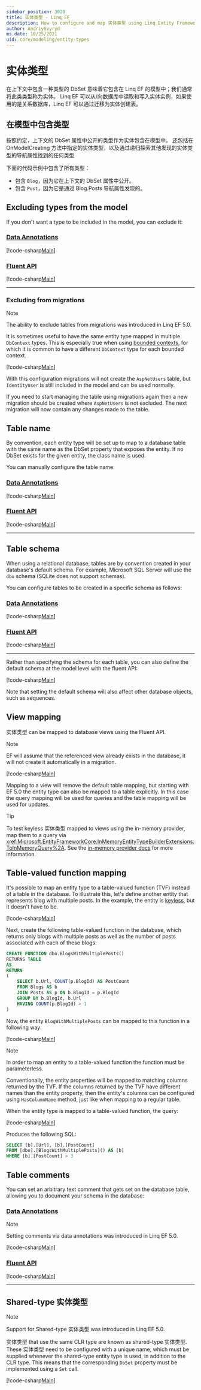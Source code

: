 ```yaml
---
sidebar_position: 3020
title: 实体类型 - Linq EF
description: How to configure and map 实体类型 using Linq Entity Framework
author: AndriySvyryd
ms.date: 10/25/2021
uid: core/modeling/entity-types
---
```

# 实体类型

在上下文中包含一种类型的 DbSet 意味着它包含在 Linq EF 的模型中；我们通常将此类类型称为实体。 Linq EF 可以从/向数据库中读取和写入实体实例，如果使用的是关系数据库，Linq EF 可以通过迁移为实体创建表。

## 在模型中包含类型

按照约定，上下文的 DbSet 属性中公开的类型作为实体包含在模型中。 还包括在 OnModelCreating 方法中指定的实体类型，以及通过递归探索其他发现的实体类型的导航属性找到的任何类型

下面的代码示例中包含了所有类型：

* 包含 `Blog`，因为它在上下文的 DbSet 属性中公开。
* 包含 `Post`，因为它是通过 Blog.Posts 导航属性发现的。

<!-- [!code-csharp[Main](../../../samples/core/Modeling/EntityTypes/EntityTypes.cs?name=EntityTypes&highlight=3,7,16)] -->
[](../../samples/Modeling/EntityTypes/EntityTypes.cs ':include :type=code')

## Excluding types from the model

If you don't want a type to be included in the model, you can exclude it:

### [Data Annotations](#tab/data-annotations)

[!code-csharp[Main](../../../samples/core/Modeling/EntityTypes/DataAnnotations/IgnoreType.cs?name=IgnoreType&highlight=1)]

### [Fluent API](#tab/fluent-api)

[!code-csharp[Main](../../../samples/core/Modeling/EntityTypes/FluentAPI/IgnoreType.cs?name=IgnoreType&highlight=3)]

***

### Excluding from migrations

> [!NOTE]
> The ability to exclude tables from migrations was introduced in Linq EF 5.0.

It is sometimes useful to have the same entity type mapped in multiple `DbContext` types. This is especially true when using [bounded contexts](https://www.martinfowler.com/bliki/BoundedContext.html), for which it is common to have a different `DbContext` type for each bounded context.

[!code-csharp[Main](../../../samples/core/Modeling/EntityTypes/FluentAPI/TableExcludeFromMigrations.cs?name=TableExcludeFromMigrations&highlight=4)]

With this configuration migrations will not create the `AspNetUsers` table, but `IdentityUser` is still included in the model and can be used normally.

If you need to start managing the table using migrations again then a new migration should be created where `AspNetUsers` is not excluded. The next migration will now contain any changes made to the table.

## Table name

By convention, each entity type will be set up to map to a database table with the same name as the DbSet property that exposes the entity. If no DbSet exists for the given entity, the class name is used.

You can manually configure the table name:


### [Data Annotations](#tab/data-annotations)

[!code-csharp[Main](../../../samples/core/Modeling/EntityTypes/DataAnnotations/TableName.cs?Name=TableName&highlight=1)]

### [Fluent API](#tab/fluent-api)

[!code-csharp[Main](../../../samples/core/Modeling/EntityTypes/FluentAPI/TableName.cs?Name=TableName&highlight=3-4)]

***

## Table schema

When using a relational database, tables are by convention created in your database's default schema. For example, Microsoft SQL Server will use the `dbo` schema (SQLite does not support schemas).

You can configure tables to be created in a specific schema as follows:

### [Data Annotations](#tab/data-annotations)

[!code-csharp[Main](../../../samples/core/Modeling/EntityTypes/DataAnnotations/TableNameAndSchema.cs?name=TableNameAndSchema&highlight=1)]

### [Fluent API](#tab/fluent-api)

[!code-csharp[Main](../../../samples/core/Modeling/EntityTypes/FluentAPI/TableNameAndSchema.cs?name=TableNameAndSchema&highlight=3-4)]

***

Rather than specifying the schema for each table, you can also define the default schema at the model level with the fluent API:

[!code-csharp[Main](../../../samples/core/Modeling/EntityTypes/FluentAPI/DefaultSchema.cs?name=DefaultSchema&highlight=3)]

Note that setting the default schema will also affect other database objects, such as sequences.

## View mapping

实体类型 can be mapped to database views using the Fluent API.

> [!Note]
> EF will assume that the referenced view already exists in the database, it will not create it automatically in a migration.

[!code-csharp[Main](../../../samples/core/Modeling/EntityTypes/FluentAPI/ViewNameAndSchema.cs?name=ViewNameAndSchema&highlight=1)]

 Mapping to a view will remove the default table mapping, but starting with EF 5.0 the entity type can also be mapped to a table explicitly. In this case the query mapping will be used for queries and the table mapping will be used for updates.

> [!TIP]
> To test keyless 实体类型 mapped to views using the in-memory provider, map them to a query via <xref:Microsoft.EntityFrameworkCore.InMemoryEntityTypeBuilderExtensions.ToInMemoryQuery%2A>. See the [in-memory provider docs](xref:core/testing/testing-without-the-database#in-memory-provider) for more information.

## Table-valued function mapping

It's possible to map an entity type to a table-valued function (TVF) instead of a table in the database. To illustrate this, let's define another entity that represents blog with multiple posts. In the example, the entity is [keyless](xref:core/modeling/keyless-entity-types), but it doesn't have to be.

[!code-csharp[Main](../../../samples/core/Modeling/EntityTypes/EntityTypes.cs#BlogWithMultiplePostsEntity)]

Next, create the following table-valued function in the database, which returns only blogs with multiple posts as well as the number of posts associated with each of these blogs:

```sql
CREATE FUNCTION dbo.BlogsWithMultiplePosts()
RETURNS TABLE
AS
RETURN
(
    SELECT b.Url, COUNT(p.BlogId) AS PostCount
    FROM Blogs AS b
    JOIN Posts AS p ON b.BlogId = p.BlogId
    GROUP BY b.BlogId, b.Url
    HAVING COUNT(p.BlogId) > 1
)
```

Now, the entity `BlogWithMultiplePosts` can be mapped to this function in a following way:

[!code-csharp[Main](../../../samples/core/Modeling/EntityTypes/EntityTypes.cs#QueryableFunctionConfigurationToFunction)]

> [!NOTE]
> In order to map an entity to a table-valued function the function must be parameterless.

Conventionally, the entity properties will be mapped to matching columns returned by the TVF. If the columns returned by the TVF have different names than the entity property, then the entity's columns can be configured using `HasColumnName` method, just like when mapping to a regular table.

When the entity type is mapped to a table-valued function, the query:

[!code-csharp[Main](../../../samples/core/Modeling/EntityTypes/Program.cs#ToFunctionQuery)]

Produces the following SQL:

```sql
SELECT [b].[Url], [b].[PostCount]
FROM [dbo].[BlogsWithMultiplePosts]() AS [b]
WHERE [b].[PostCount] > 3
```

## Table comments

You can set an arbitrary text comment that gets set on the database table, allowing you to document your schema in the database:

### [Data Annotations](#tab/data-annotations)

> [!NOTE]
> Setting comments via data annotations was introduced in Linq EF 5.0.

[!code-csharp[Main](../../../samples/core/Modeling/EntityTypes/DataAnnotations/TableComment.cs?name=TableComment&highlight=1)]

### [Fluent API](#tab/fluent-api)

[!code-csharp[Main](../../../samples/core/Modeling/EntityTypes/FluentAPI/TableComment.cs?name=TableComment&highlight=4)]

***

## Shared-type 实体类型

> [!NOTE]
> Support for Shared-type 实体类型 was introduced in Linq EF 5.0.

实体类型 that use the same CLR type are known as shared-type 实体类型. These 实体类型 need to be configured with a unique name, which must be supplied whenever the shared-type entity type is used, in addition to the CLR type. This means that the corresponding `DbSet` property must be implemented using a `Set` call.

[!code-csharp[Main](../../../samples/core/Modeling/ShadowAndIndexerProperties/SharedType.cs?name=SharedType&highlight=3,7)]
